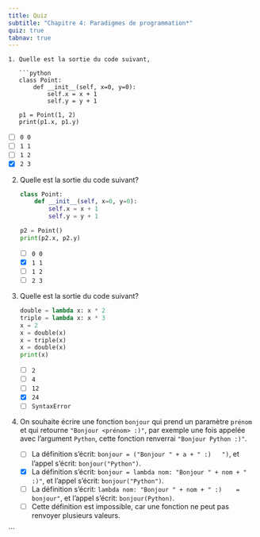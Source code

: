```yaml
---
title: Quiz
subtitle: "Chapitre 4: Paradigmes de programmation*"
quiz: true
tabnav: true
---
```

```ed-pb
1. Quelle est la sortie du code suivant,

   ```python
   class Point:
       def __init__(self, x=0, y=0):
           self.x = x + 1
           self.y = y + 1
         
   p1 = Point(1, 2)
   print(p1.x, p1.y)
   ```
   
   - [ ] `0 0`
   - [ ] `1 1`  
   - [ ] `1 2`  
   - [x] `2 3`


2. Quelle est la sortie du code suivant?

   ```python
   class Point:
       def __init__(self, x=0, y=0):
           self.x = x + 1
           self.y = y + 1
         
   p2 = Point()
   print(p2.x, p2.y)
   ```
   
   - [ ] `0 0`
   - [x] `1 1`  
   - [ ] `1 2`  
   - [ ] `2 3`

3. Quelle est la sortie du code suivant?

   ```python
   double = lambda x: x * 2
   triple = lambda x: x * 3
   x = 2
   x = double(x) 
   x = triple(x) 
   x = double(x) 
   print(x)
   
   ```
   
   - [ ] `2`
   - [ ] `4`  
   - [ ] `12`  
   - [x] `24`  
   - [ ] `SyntaxError`

3. On souhaite écrire une fonction `bonjour` qui prend un paramètre `prénom` et qui retourne
   `"Bonjour <prénom> :)"`, par exemple une fois appelée avec l'argument `Python`, cette fonction
   renverrai `"Bonjour Python :)"`.
 
   - [ ] La définition s'écrit: `bonjour = ("Bonjour " + a + " :)   ")`, et l'appel s'écrit: `bonjour("Python")`.
   - [x] La définition s'écrit: `bonjour = lambda nom: "Bonjour " + nom + " :)"`, et l'appel s'écrit: `bonjour("Python")`.
   - [ ] La définition s'écrit: `lambda nom: "Bonjour " + nom + " :)    = bonjour"`, et l'appel s'écrit: `bonjour(Python)`.
   - [ ] Cette définition est impossible, car une fonction ne peut pas renvoyer plusieurs valeurs.


```